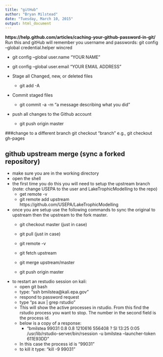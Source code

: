 ```yaml
---
title: "gitHub"
author: "Bryan Milstead"
date: "Tuesday, March 10, 2015"
output: html_document
---
```


**https://help.github.com/articles/caching-your-github-password-in-git/**
Run this and gitHub will remember you username and passwords: git config --global credential.helper wincred

* git config --global user.name "YOUR NAME"
* git config --global user.email "YOUR EMAIL ADDRESS"


* Stage all Changed, new, or deleted files
  - git add -A
* Commit staged files
  - git commit -a -m "a message describing what you did"
* push all changes to the Github account
  - git push origin master
  
###change to a different branch
  git checkout "branch"  e.g.,  git checkout gh-pages
  
  
  
## github upstream merge (sync a forked repository)
* make sure you are in the working directory
* open the shell
* the first time you do this you will need to setup the upstream branch (note: change USEPA to the user and LakeTrophicModelling to the repo)
  - get remote -v
  - git remote add upstream https://github.com/USEPA/LakeTrophicModelling
* once you are setup use the following commands to sync the original to upstream then the upstream to the fork master.
  - git checkout master (just in case)
  - git pull (just in case)
  - git remote -v
 
 
  - git fetch upstream 
  - git merge upstream/master
  - git push origin master
  
* to restart an restudio session on kali:
    - open git bash
    - type: "ssh bmilstea@kali.epa.gov"
    - respond to password request
    - type "ps aux | grep rstudio"
    - This will show the active processes in rstudio.  From this find the rstudio process you want to stop.  The number in the second field is the process id. 
    - below is a copy of a response:
      - "bmilstea  99031  0.8  0.8 1210616 556408 ?      Sl   13:25   0:05 /usr/lib/rstudio-server/bin/rsession -u bmilstea --launcher-token 611E93DD"
    - In this case the process id is "99031"
    - to kill it type: "kill -9 99031"
 